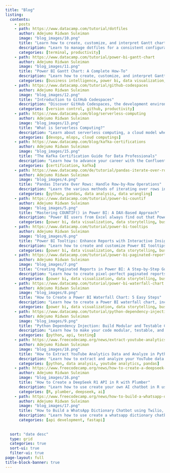 ```yaml
---
title: "Blog"
listing:
  contents:
    - posts
    - path: https://www.datacamp.com/tutorial/dotfiles
      author: Adejumo Ridwan Suleiman
      image: "blog_images/10.png"
      title: "Learn how to create, customize, and interpret Gantt charts in Power BI to track project timelines and tasks. Follow our detailed instructions and look at real examples."
      description: "Learn to manage dotfiles for a consistent configuration across systems and for an improved workflow. Ensure compatibility with Unix-based systems."
      categories: [terminal, productivity]
    - path: https://www.datacamp.com/tutorial/power-bi-gantt-chart
      author: Adejumo Ridwan Suleiman
      image: "blog_images/11.png"
      title: "Power BI Gantt Chart: A Complete How-To"
      description: "Learn how to create, customize, and interpret Gantt charts in Power BI to track project timelines and tasks. Follow our detailed instructions and look at real examples."
      categories: [business intelligence, power bi, data visualization, data analysis, data storytelling]
    - path: https://www.datacamp.com/tutorial/github-codespaces
      author: Adejumo Ridwan Suleiman
      image: "blog_images/12.png"
      title: "Introduction to GitHub Codespaces"
      description: "Discover GitHub Codespaces, the development environment that allows you to write, run, and deploy your code anywhere."
      categories: [version control, github, productivity]
    - path: https://www.datacamp.com/blog/serverless-computing
      author: Adejumo Ridwan Suleiman
      image: "blog_images/13.png"
      title: "What is Serverless Computing?"
      description: "Learn about serverless computing, a cloud model where cloud providers manage infrastructure and allow software developers to ship applications quickly."
      categories: [devops, mlops, cloud computings]    
    - path: https://www.datacamp.com/blog/kafka-certifications
      author: Adejumo Ridwan Suleiman
      image: "blog_images/15.png"
      title: "The Kafka Certification Guide for Data Professionals"
      description: "Learn how to advance your career with the Confluent Certified Developer (CCDAK) and Administrator (CCAAK) certifications, gaining the expertise and recognition needed to excel in data streaming and management."
      categories: [certification, kafka] 
    - path: https://www.datacamp.com/de/tutorial/pandas-iterate-over-rows
      author: Adejumo Ridwan Suleiman
      image: "blog_images/4.png"
      title: "Pandas Iterate Over Rows: Handle Row-by-Row Operations"
      description: "Learn the various methods of iterating over rows in Pandas DataFrame, exploring best practices, performance considerations, and everyday use cases."
      categories: [python, pandas, data analysis, data wrangling] 
    - path: https://www.datacamp.com/tutorial/power-bi-countif
      author: Adejumo Ridwan Suleiman
      image: "blog_images/5.png"
      title: "Mastering COUNTIF() in Power BI: A DAX-Based Approach"
      description: "Power BI users from Excel always find out that Power BI does not have a native COUNTIF() function. This article will show various ways to implement COUNTIF() in Power BI and its practical use cases."
      categories: [power bi, data visualization, data storytelling, business intelligence]   
    - path: https://www.datacamp.com/tutorial/power-bi-tooltips
      author: Adejumo Ridwan Suleiman
      image: "blog_images/6.png"
      title: "Power BI Tooltips: Enhance Reports with Interactive Insights"
      description: "Learn how to create and customize Power BI tooltips to reveal deeper insights and improve the report's user experience."
      categories: [power bi, data visualization, data storytelling, business intelligence]      
    - path: https://www.datacamp.com/tutorial/power-bi-paginated-reports
      author: Adejumo Ridwan Suleiman
      image: "blog_images/7.png"
      title: "Creating Paginated Reports in Power BI: A Step-by-Step Guide"
      description: "Learn how to create pixel-perfect paginated reports in Power BI, from setup to design and publishing, using Power BI Report Builder."
      categories: [power bi, data visualization, data storytelling, business intelligence]   
    - path: https://www.datacamp.com/tutorial/power-bi-waterfall-chart
      author: Adejumo Ridwan Suleiman
      image: "blog_images/8.png"
      title: "How to Create a Power BI Waterfall Chart: 5 Easy Steps"
      description: "Learn how to create a Power BI waterfall chart, including how to customize the chart to make it look nice. Follow best practices and avoid common mistakes."
      categories: [power bi, data visualization, data storytelling, business intelligence]   
    - path: https://www.datacamp.com/tutorial/python-dependency-injection
      author: Adejumo Ridwan Suleiman
      image: "blog_images/9.png"
      title: "Python Dependency Injection: Build Modular and Testable Code"
      description: "Learn how to make your code modular, testable, and maintainable by understanding and implementing various Python dependency injection frameworks."
      categories: [python, api, testing] 
    - path: https://www.freecodecamp.org/news/extract-youtube-analytics-data-and-analyze-in-python/
      author: Adejumo Ridwan Suleiman
      image: "blog_images/18.png"
      title: "How to Extract YouTube Analytics Data and Analyze in Python"
      description: "Learn how to extract and analyze your YouTube data in Python."
      categories: [python, data analysis, youtube analytics, pandas] 
    - path: https://www.freecodecamp.org/news/how-to-create-a-deepseek-r1-api-in-r-with-plumber/
      author: Adejumo Ridwan Suleiman
      image: "blog_images/16.png"
      title: "How to Create a DeepSeek R1 API in R with Plumber"
      description: "Learn how to use create your own AI chatbot in R using DeepSeek R1 API."
      categories: [R, plumber, deepseek, ai]
    - path: https://www.freecodecamp.org/news/how-to-build-a-whatsapp-dictionary-chatbot-using-twilio-fast-api-and-mongodb/
      author: Adejumo Ridwan Suleiman
      image: "blog_images/17.png"
      title: "How to Build a WhatsApp Dictionary Chatbot using Twilio, FastAPI, and MongoDB"
      description: "Learn how to use create a whatsapp dictionary chatbot using Twilio, FastAPI, and MongoDB."
      categories: [api development, fastapi]
      
      
  sort: "date desc"
  type: grid
  categories: true
  sort-ui: true
  filter-ui: true
page-layout: full
title-block-banner: true
---
```

